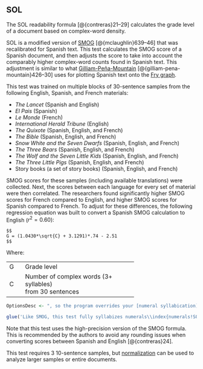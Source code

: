 ## SOL\index{SOL|(ii} {#sol-spanish}

The SOL readability formula [@{contreras}21–29] calculates the grade level of a document based on complex-word density.

SOL is a modified version of [SMOG](#smog-test)\index{SMOG!variations!SOL (Spanish)} [@{mclaughlin}639–46] that was recalibrated for Spanish text. This test calculates the SMOG score of a Spanish document, and then adjusts the score to take into account the comparably higher complex-word counts found in Spanish text. This adjustment is similar to what [Gilliam-Peña-Mountain](#gilliam-pena-mountain-fry-graph)\index{Gilliam-Peña-Mountain!compared to SOL} [@{gilliam-pena-mountain}426–30] uses for plotting Spanish text onto the [Fry graph](#fry-test)\index{Fry}.

This test was trained on multiple blocks of 30-sentence samples from the following English, Spanish, and French materials:

- *The Lancet* (Spanish and English)
- *El Pais* (Spanish)
- *Le Monde* (French)
- *International Herald Tribune* (English)
- *The Quixote* (Spanish, English, and French)
- *The Bible* (Spanish, English, and French)
- *Snow White and the Seven Dwarfs* (Spanish, English, and French)
- *The Three Bears* (Spanish, English, and French)
- *The Wolf and the Seven Little Kids* (Spanish, English, and French)
- *The Three Little Pigs* (Spanish, English, and French)
- Story books (a set of story books) (Spanish, English, and French)

SMOG scores for these samples (including available translations) were collected. Next, the scores between each language for every set of material were then correlated. The researchers found significantly higher SMOG scores for French compared to English, and higher SMOG scores for Spanish compared to French. To adjust for these differences, the following regression equation was built to convert a Spanish SMOG calculation to English ($r^2 = 0.60$):

```definition
$$
G = (1.0430*\sqrt{C} + 3.1291)*.74 - 2.51
$$
```

Where:

+:----+:----------------------------------------+
| G   | Grade level                             |
+-----+-----------------------------------------+
| C   | Number of complex words (3+ syllables)\ |
|     | from 30 sentences                       |
+-----+-----------------------------------------+

```r
OptionsDesc <- ", so the program overrides your [numeral syllabication](#sec-document-analysis) setting for this test"

glue('Like SMOG, this test fully syllabizes numerals\\index{numerals!SOL} (i.e., sounds them out)$if_else(UserManualMode, OptionsDesc, "")^. It also excludes lists and tables, but includes headers and footers [@{contreras}23]. (SMOG does not explicitly follow this rule.)', .open='$', .close='^')
```

Note that this test uses the high-precision version of the SMOG formula. This is recommended by the authors to avoid any rounding issues when converting scores between Spanish and English [@{contreras}24].

This test requires 3 10-sentence samples, but [normalization](#glossary) can be used to analyze larger samples or entire documents.\index{SOL|)}